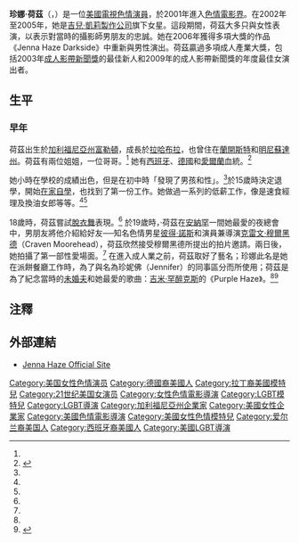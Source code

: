 {{Adult bio
| name            = 珍娜·荷茲
| gender          = female
| image           = JennaHaze-phrog8v8r.jpg
| caption         = 荷茲於2007年1月
| birth           = {{birth date and age|mf=yes|1982|2|22}}<ref name="AVNbio">{{cite web|url=http://www.avn.com/people/70976.html|title=AVN :: Jenna Haze|accessdate=2008-07-13|publisher=AVN|archive-date=2009-01-24|archive-url=https://web.archive.org/web/20090124032419/http://www.avn.com/people/70976.html|dead-url=no}}</ref>
| location        = {{US}}[[加州|加州]][[富勒頓_(加利福尼亞州)|富勒頓]]<ref name="rog">{{cite web|url=http://www.rogreviews.com/interviews/Jenna_Haze.asp|title=Jenna Haze Interview|accessdate=2006-06-22|first=Roger T|last=Pipe|publisher=Rog Reviews|date=September 2001|archive-date=2006-06-10|archive-url=https://web.archive.org/web/20060610191811/http://www.rogreviews.com/interviews/jenna_haze.asp|dead-url=no}}</ref>
| birthname       = 
| spouse          = 
| death           = 
| height          = {{height|ft=5|in=3}}<ref name="rrijh">{{cite web|url=http://qlimax.com/jenna-haze.php|title=Interview with Jenna Haze|accessdate=2008-07-13|author=Rick Ryan|publisher=Qlimax Times Online|archive-date=2012-06-18|archive-url=https://web.archive.org/web/20120618092909/http://qlimax.com/jenna-haze.php|dead-url=no}}</ref>
| weight          = {{convert|92|lb|kg|abbr=on}}<ref name="rrijh"/>
| measurements    = 34B-22-32<ref name="rog"/>
| measureispenis  = no 
| shoe size       = 
| eye color       = 棕色
| hair color      = 棕色
| skin color      = 白色
| blood           = 
| ethnicity       = [[西班牙人|西班牙人]]、[[德國人|德國人]]、[[愛爾蘭人|愛爾蘭人]]
| alias           = 
| orientation     = 
| number of films = 418（包括合集）<ref name="nf">{{iafd name|JennaHaze}}</ref>
| homepage        = http://www.jennahaze.com/
| iafd            = JennaHaze
| egafd           = 
| bgafd           = 
| imdb            = 1040252
| afdb             = 23703
| eurobabeindex   = 
| spelling        = US <!-- for color instead of colour -->
}}
'''珍娜·荷茲'''（{{lang-en|Jenna Haze}}，{{bd|1982年|2月22日|||catIdx=}}）是一位[[美國|美國]][[電視|電視]][[色情演員|色情演員]]，於2001年進入[[色情電影界|色情電影界]]。在2002年至2005年，她是[[吉兒·凱莉|吉兒·凱莉製作公司]]旗下女星。這段期間，荷茲大多只與女性表演，以表示對當時的攝影師男朋友的忠誠。她在2006年獲得多項大獎的作品《Jenna Haze Darkside》中重新與男性演出。荷茲贏過多項成人產業大獎，包括2003年[[成人影帶新聞獎|成人影帶新聞獎]]的最佳新人和2009年的成人影帶新聞獎的年度最佳女演出者。

== 生平 ==
=== 早年 ===
荷茲出生於[[富勒頓_(加利福尼亞州)|加利福尼亞州富勒頓]]，成長於[[拉哈布拉_(加利福尼亚州)|拉哈布拉]]，也曾住在[[蘭開斯特_(加利福尼亞州)|蘭開斯特]]和[[明尼蘇達州|明尼蘇達州]]{{le|因弗格羅夫高地|Inver Grove Heights, Minnesota}}。荷茲有兩位姐姐，一位哥哥。<ref name="AVNbio"/> 她有[[西班牙人|西班牙]]、[[德國人|德國]]和[[愛爾蘭人|愛爾蘭]]血統。<ref name=villa>{{cite web|url=http://www.fairvilla.com/events/jennahaze.html|title=About Jenna Haze|accessdate=2008-01-13|publisher=Fairvilla.com}}{{dead link|date=2018年1月 |bot=InternetArchiveBot |fix-attempted=yes }}</ref> 

她小時在學校的成績出色，但是在初中時「發現了男孩和性」。<ref name="AVNbio"/>於15歲時決定退學，開始[[在家自學|在家自學]]，也找到了第一份工作。她做過一系列的低薪工作，像是速食經理及換油女郎等等。<ref name="AVNbio"/><ref name="rog"/>

18歲時，荷茲嘗試[[脫衣舞|脫衣舞]]表現。<ref name="AVNbio"/> 於19歲時，·荷茲在[[阿納海姆_(加利福尼亞州)|安納罕]]一間她最愛的夜總會中，男朋友將他介紹給好友──知名色情男星[[彼得·諾斯|彼得·諾斯]]和演員兼導演[[克雷文·穆爾黑德|克雷文·穆爾黑德]]（Craven Moorehead），荷茲欣然接受穆爾黑德所提出的拍片邀請。兩日後，她拍攝了第一部性愛場面。<ref name="AVNbio"/> 在進入成人業之前，荷茲取好了藝名；珍娜此名是她在派餅餐廳工作時，為了與名為珍妮佛（Jennifer）的同事區分而所使用；荷茲是為了紀念當時的[[未婚夫|未婚夫]]和她最愛的歌曲：[[吉米·罕醉克斯|吉米·罕醉克斯]]的《Purple Haze》。<ref name="AVNbio"/><ref name=lukeisback>{{cite web|url=http://www.lukeisback.com/stars/stars/jenna_haze.htm|title=Jenna Haze interview|accessdate=2008-07-13|date=2003-04-08|last=Ford|first=Luke|publisher=Lukeisback.com|archive-date=2013-05-09|archive-url=https://web.archive.org/web/20130509114914/http://www.lukeisback.com/stars/stars/jenna_haze.htm|dead-url=no}}</ref>

== 注釋 ==
{{Reflist|2}}

== 外部連結 ==
{{commonscat|Jenna Haze}}
* [http://www.jennahaze.com Jenna Haze Official Site] {{Wayback|url=http://www.jennahaze.com/ |date=20090314062355 }}

{{DEFAULTSORT:Haze, Janne}}
[[Category:美国女性色情演员|Category:美国女性色情演员]]
[[Category:德國裔美國人|Category:德國裔美國人]]
[[Category:拉丁裔美國模特兒|Category:拉丁裔美國模特兒]]
[[Category:21世纪美国女演员|Category:21世纪美国女演员]]
[[Category:女性色情電影導演|Category:女性色情電影導演]]
[[Category:LGBT模特兒|Category:LGBT模特兒]]
[[Category:LGBT導演|Category:LGBT導演]]
[[Category:加利福尼亞州企業家|Category:加利福尼亞州企業家]]
[[Category:美國女性企業家|Category:美國女性企業家]]
[[Category:美國色情電影導演|Category:美國色情電影導演]]
[[Category:美國女性色情模特兒|Category:美國女性色情模特兒]]
[[Category:爱尔兰裔美国人|Category:爱尔兰裔美国人]]
[[Category:西班牙裔美國人|Category:西班牙裔美國人]]
[[Category:美國LGBT導演|Category:美國LGBT導演]]
